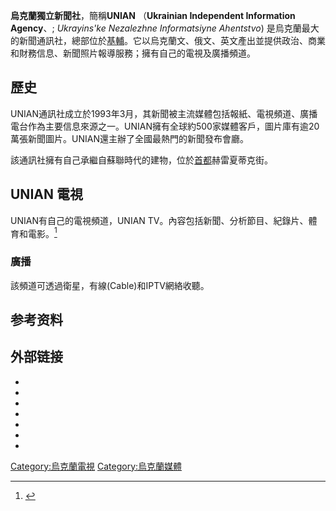 {{Infobox company 
| name = 烏克蘭獨立新聞社'''UNIAN'''<br>'''УНІАН'''
| logo = [[File:UNIAN_logo.gif|File:UNIAN logo.gif]]
| type = 
| foundation = 1993年3月
| location = 烏克蘭基輔
| key_people = 
| industry = 新聞通訊社
| products = 
| revenue = 
| operating_income = 
| net_income = 
| language = 烏克蘭文、英文、俄文 

| num_employees =
| owner = [[1+1_Media_Group|1+1 Media Group]]<ref>[http://media.1plus1.ua/en/group/related/unian] {{Wayback|url=http://media.1plus1.ua/en/group/related/unian |date=20170302072518 }}, [[1+1_Group|1+1 Group]] (2014年8月18日)</ref>
| subsid =
| homepage = [http://www.unian.ua www.unian.ua]
| footnotes = 
}}
'''烏克蘭獨立新聞社'''，簡稱'''UNIAN''' （'''Ukrainian Independent Information Agency'''、{{lang-uk|Українське Незалежне Інформаційне Агентство, УНІАН}}; ''Ukrayins'ke Nezalezhne Informatsiyne Ahentstvo'') 是烏克蘭最大的新聞通訊社，總部位於[[基輔|基輔]]。它以烏克蘭文、俄文、英文產出並提供政治、商業和財務信息、新聞照片報導服務；擁有自己的電視及廣播頻道。


==歷史==
UNIAN通訊社成立於1993年3月，其新聞被主流媒體包括報紙、電視頻道、廣播電台作為主要信息來源之一。UNIAN擁有全球約500家媒體客戶，圖片庫有逾20萬張新聞圖片。UNIAN還主辦了全國最熱門的新聞發布會廳。

該通訊社擁有自己承繼自蘇聯時代的建物，位於[[基輔|首都]]赫雷夏蒂克街。
== UNIAN 電視==
UNIAN有自己的電視頻道，UNIAN TV。內容包括新聞、分析節目、紀錄片、體育和電影。<ref>{{Cite web|url = http://media.1plus1.ua/en/group/broadcasting/unian|title = <nowiki>UNIAN TV | 1+1 Media</nowiki>|date = |accessdate = |website = |publisher = 1+1 Media Group|last = |first = |archive-date = 2017-03-02|archive-url = https://web.archive.org/web/20170302072458/http://media.1plus1.ua/en/group/broadcasting/unian|dead-url = no}}</ref>

===廣播===
該頻道可透過衛星，有線(Cable)和IPTV網絡收聽。

== 参考资料 ==
{{reflist}}

==外部链接==
*{{official|https://www.unian.ua}}{{uk}}
*{{official|https://www.unian.net}}{{ru}}
*{{official|https://www.unian.info}}{{en}}
*{{Facebook|UNIAN.ua}}{{uk}}
*{{Twitter|unian}}{{uk}}
*{{Telegram | uniannet }}{{uk}}
*{{YouTube|custom=unian}}{{uk}}

[[Category:烏克蘭電視|Category:烏克蘭電視]]
[[Category:烏克蘭媒體|Category:烏克蘭媒體]]